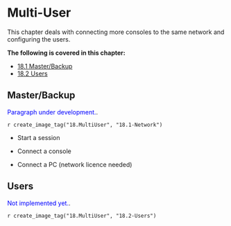 
# Multi-User

This chapter deals with connecting more consoles to the same network and configuring the users.

**The following is covered in this chapter:**

-  [18.1 Master/Backup](#Master/Backup-18.1)
-  [18.2 Users](#Multi-User-18.2)


## Master/Backup


<span style="color:blue">Paragraph under development.</span>.

`r create_image_tag("18.MultiUser", "18.1-Network")`

- Start a session

- Connect a console 

- Connect a PC (network licence needed)


## Users


<span style="color:blue">Not implemented yet.</span>.

`r create_image_tag("18.MultiUser", "18.2-Users")`

